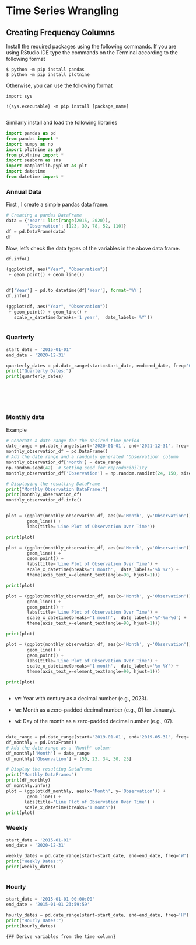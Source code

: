# Time Series Wrangling

## Creating Frequency Columns

Install the required packages using the following commands. If you are using RStudio IDE type the commands on the Terminal according to the following format

```         
$ python -m pip install pandas
$ python -m pip install plotnine
```

Otherwise, you can use the following format

```         
import sys

!{sys.executable} -m pip install [package_name]
```

```         
```

Similarly install and load the following libraries

```python
import pandas as pd
from pandas import *
import numpy as np
import plotnine as p9
from plotnine import *
import seaborn as sns
import matplotlib.pyplot as plt
import datetime
from datetime import *
```

### Annual Data

First , I create a simple pandas data frame.

```python
# Creating a pandas DataFrame
data = {'Year': list(range(2015, 2020)),
        'Observation': [123, 39, 78, 52, 110]}
df = pd.DataFrame(data)
df


```

Now, let's check the data types of the variables in the above data frame.

```python
df.info()


```

```python
(ggplot(df, aes("Year", "Observation"))
 + geom_point() + geom_line())
```

```         
```

```python
df['Year'] = pd.to_datetime(df['Year'], format='%Y')
df.info()


```

```python
(ggplot(df, aes("Year", "Observation"))
 + geom_point() + geom_line() + 
   scale_x_datetime(breaks='1 year',  date_labels='%Y'))
```

```         
```

### Quarterly

```python
start_date = '2015-01-01'
end_date = '2020-12-31'

quarterly_dates = pd.date_range(start=start_date, end=end_date, freq='Q')
print("Quarterly Dates:")
print(quarterly_dates)
```

```         
```

```         
```

```         
```

```         
```

```         
```

### Monthly data

Example

```python
# Generate a date range for the desired time period
date_range = pd.date_range(start='2020-01-01', end='2021-12-31', freq='M')
monthly_observation_df = pd.DataFrame()
# Add the date range and a randomly generated 'Observation' column
monthly_observation_df['Month'] = date_range
np.random.seed(42)  # Setting seed for reproducibility
monthly_observation_df['Observation'] = np.random.randint(24, 150, size=len(date_range))

# Displaying the resulting DataFrame
print("Monthly Observation DataFrame:")
print(monthly_observation_df)
monthly_observation_df.info()



```

```python
plot = (ggplot(monthly_observation_df, aes(x='Month', y='Observation')) +
        geom_line() +
        labs(title='Line Plot of Observation Over Time'))

print(plot)
```

```python
plot = (ggplot(monthly_observation_df, aes(x='Month', y='Observation')) +
        geom_line() +
        geom_point() +
        labs(title='Line Plot of Observation Over Time') + 
        scale_x_datetime(breaks='1 month',  date_labels='%b %Y') + 
        theme(axis_text_x=element_text(angle=90, hjust=1)))

print(plot)


```

```python
plot = (ggplot(monthly_observation_df, aes(x='Month', y='Observation')) +
        geom_line() +
        geom_point() +
        labs(title='Line Plot of Observation Over Time') + 
        scale_x_datetime(breaks='1 month',  date_labels='%Y-%m-%d') + 
        theme(axis_text_x=element_text(angle=90, hjust=1)))

print(plot)
```

```python
plot = (ggplot(monthly_observation_df, aes(x='Month', y='Observation')) +
        geom_line() +
        geom_point() +
        labs(title='Line Plot of Observation Over Time') + 
        scale_x_datetime(breaks='1 month',  date_labels='%m %Y') + 
        theme(axis_text_x=element_text(angle=90, hjust=1)))

print(plot)
```

```         
```

-   **`%Y`**: Year with century as a decimal number (e.g., 2023).

-   **`%m`**: Month as a zero-padded decimal number (e.g., 01 for January).

-   **`%d`**: Day of the month as a zero-padded decimal number (e.g., 07).

```         
```

```python
date_range = pd.date_range(start='2019-01-01', end='2019-05-31', freq='M')
df_monthly = pd.DataFrame()
# Add the date range as a 'Month' column
df_monthly['Month'] = date_range
df_monthly['Observation'] = [50, 23, 34, 30, 25]

# Display the resulting DataFrame
print("Monthly DataFrame:")
print(df_monthly)
df_monthly.info()
plot = (ggplot(df_monthly, aes(x='Month', y='Observation')) +
        geom_line() +
       labs(title='Line Plot of Observation Over Time') + 
       scale_x_datetime(breaks='1 month'))
print(plot)


```

### Weekly

```python
start_date = '2015-01-01'
end_date = '2020-12-31'

weekly_dates = pd.date_range(start=start_date, end=end_date, freq='W')
print("Weekly Dates:")
print(weekly_dates)
```

```         
```

### Hourly

```python
start_date = '2015-01-01 00:00:00'
end_date = '2015-01-01 23:59:59'

hourly_dates = pd.date_range(start=start_date, end=end_date, freq='H')
print("Hourly Dates:")
print(hourly_dates)

```

`{## Derive variables from the time column}`

```         
```

```         
```

```         
```

``` python

```

```         
```
